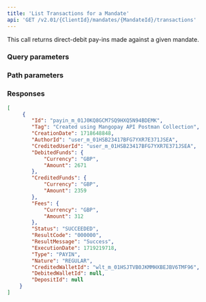 ```yaml
---
title: 'List Transactions for a Mandate'  
api: 'GET /v2.01/{ClientId}/mandates/{MandateId}/transactions'  
---
```






This call returns direct-debit pay-ins made against a given mandate.  

### Query parameters  

<Status />  

<ResultCode />  

<BeforeDate1 />  

<AfterDate1 />  

<Type />  

<Nature />  

### Path parameters  

<MandateId />  

### Responses  

<AccordionGroup>
<Accordion title="200">
<Array_Transactions1Response />
</Accordion>
</AccordionGroup>

<ResponseExample>  

```json 200  
[
     {
        "Id": "payin_m_01J0KQ8GCM7SQ9HXQ5N94BDEMK",
        "Tag": "Created using Mangopay API Postman Collection",
        "CreationDate": 1718648848,
        "AuthorId": "user_m_01HSB23417BFG7YXR7E371JSEA",
        "CreditedUserId": "user_m_01HSB23417BFG7YXR7E371JSEA",
        "DebitedFunds": {
            "Currency": "GBP",
            "Amount": 2671
        },
        "CreditedFunds": {
            "Currency": "GBP",
            "Amount": 2359
        },
        "Fees": {
            "Currency": "GBP",
            "Amount": 312
        },
        "Status": "SUCCEEDED",
        "ResultCode": "000000",
        "ResultMessage": "Success",
        "ExecutionDate": 1719219718,
        "Type": "PAYIN",
        "Nature": "REGULAR",
        "CreditedWalletId": "wlt_m_01HSJTVB0JKMMHXBEJBV6TMF96",
        "DebitedWalletId": null,
        "DepositId": null
    }
]
```  

</ResponseExample>  

<RequestExample>  
    <RestNoBody />
    <PhpListTransactionsMandate />
    <NodeListTransactionsMandate />
    <RubyListTransactionsMandate />
    <PythonListMandateTransactions />
    <NetListMandateTransactions />  
</RequestExample>